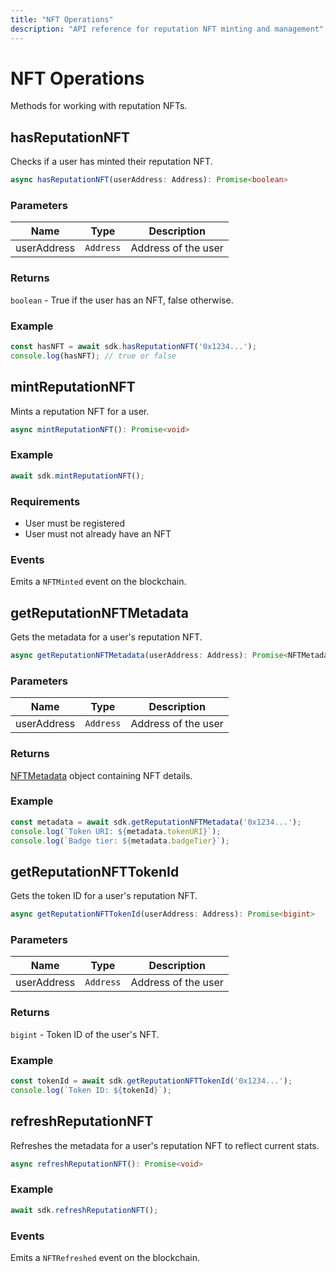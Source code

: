 ```yaml
---
title: "NFT Operations"
description: "API reference for reputation NFT minting and management"
---
```


# NFT Operations

Methods for working with reputation NFTs.

## hasReputationNFT

Checks if a user has minted their reputation NFT.

```typescript
async hasReputationNFT(userAddress: Address): Promise<boolean>
```

### Parameters

| Name | Type | Description |
|------|------|-------------|
| userAddress | `Address` | Address of the user |

### Returns

`boolean` - True if the user has an NFT, false otherwise.

### Example

```typescript
const hasNFT = await sdk.hasReputationNFT('0x1234...');
console.log(hasNFT); // true or false
```

## mintReputationNFT

Mints a reputation NFT for a user.

```typescript
async mintReputationNFT(): Promise<void>
```

### Example

```typescript
await sdk.mintReputationNFT();
```

### Requirements

- User must be registered
- User must not already have an NFT

### Events

Emits a `NFTMinted` event on the blockchain.

## getReputationNFTMetadata

Gets the metadata for a user's reputation NFT.

```typescript
async getReputationNFTMetadata(userAddress: Address): Promise<NFTMetadata>
```

### Parameters

| Name | Type | Description |
|------|------|-------------|
| userAddress | `Address` | Address of the user |

### Returns

[NFTMetadata](/api-reference/typescript-types#nftmetadata) object containing NFT details.

### Example

```typescript
const metadata = await sdk.getReputationNFTMetadata('0x1234...');
console.log(`Token URI: ${metadata.tokenURI}`);
console.log(`Badge tier: ${metadata.badgeTier}`);
```

## getReputationNFTTokenId

Gets the token ID for a user's reputation NFT.

```typescript
async getReputationNFTTokenId(userAddress: Address): Promise<bigint>
```

### Parameters

| Name | Type | Description |
|------|------|-------------|
| userAddress | `Address` | Address of the user |

### Returns

`bigint` - Token ID of the user's NFT.

### Example

```typescript
const tokenId = await sdk.getReputationNFTTokenId('0x1234...');
console.log(`Token ID: ${tokenId}`);
```

## refreshReputationNFT

Refreshes the metadata for a user's reputation NFT to reflect current stats.

```typescript
async refreshReputationNFT(): Promise<void>
```

### Example

```typescript
await sdk.refreshReputationNFT();
```

### Events

Emits a `NFTRefreshed` event on the blockchain.